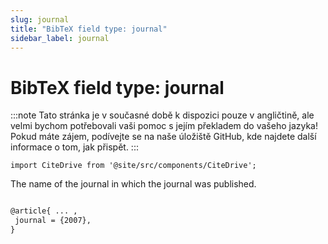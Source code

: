 ```yaml
---
slug: journal
title: "BibTeX field type: journal"
sidebar_label: journal
---
```


# BibTeX field type: journal

:::note
Tato stránka je v současné době k dispozici pouze v angličtině, ale velmi bychom potřebovali vaši pomoc s jejím překladem do vašeho jazyka! Pokud máte zájem, podívejte se na naše úložiště GitHub, kde najdete další informace o tom, jak přispět.
:::

```mdx-code-block
import CiteDrive from '@site/src/components/CiteDrive';
```
<CiteDrive /> 


The name of the journal in which the journal was published.


```tex

@article{ ... ,
 journal = {2007},
}
```
